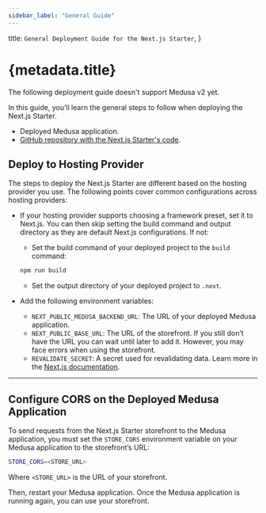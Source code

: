```yaml
---
sidebar_label: "General Guide"
---
```


  title: `General Deployment Guide for the Next.js Starter`,
}

# {metadata.title}

<Note type="soon">

The following deployment guide doesn't support Medusa v2 yet.

</Note>

In this guide, you’ll learn the general steps to follow when deploying the Next.js Starter.

<Note type="check">

- Deployed Medusa application.
- [GitHub repository with the Next.js Starter's code](https://docs.github.com/en/repositories/creating-and-managing-repositories/creating-a-new-repository).

</Note>

## Deploy to Hosting Provider

The steps to deploy the Next.js Starter are different based on the hosting provider you use. The following points cover common configurations across hosting providers:

- If your hosting provider supports choosing a framework preset, set it to Next.js. You can then skip setting the build command and output directory as they are default Next.js configurations. If not:
    - Set the build command of your deployed project to the `build` command:

    ```bash npm2yarn
    npm run build
    ```

    - Set the output directory of your deployed project to `.next`.
- Add the following environment variables:
    - `NEXT_PUBLIC_MEDUSA_BACKEND_URL`: The URL of your deployed Medusa application.
    - `NEXT_PUBLIC_BASE_URL`: The URL of the storefront. If you still don’t have the URL you can wait until later to add it. However, you may face errors when using the storefront.
    - `REVALIDATE_SECRET`: A secret used for revalidating data. Learn more in the [Next.js documentation](https://nextjs.org/docs/app/building-your-application/data-fetching/fetching-caching-and-revalidating#on-demand-revalidation).

---

## Configure CORS on the Deployed Medusa Application

To send requests from the Next.js Starter storefront to the Medusa application, you must set the `STORE_CORS` environment variable on your Medusa application to the storefront’s URL:

```bash
STORE_CORS=<STORE_URL>
```

Where `<STORE_URL>` is the URL of your storefront.

Then, restart your Medusa application. Once the Medusa application is running again, you can use your storefront.
